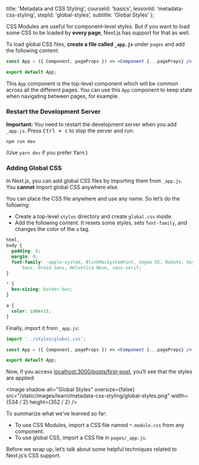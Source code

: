 
  title: 'Metadata and CSS Styling',
  courseId: 'basics',
  lessonId: 'metadata-css-styling',
  stepId: 'global-styles',
  subtitle: 'Global Styles'
};

CSS Modules are useful for component-level styles. But if you want to load some CSS to be loaded by **every page**, Next.js has support for that as well.

To load global CSS files, **create a file called `_app.js`** under `pages` and add the following content:

```jsx
const App = ({ Component, pageProps }) => <Component {...pageProps} />;

export default App;
```

This `App` component is the top-level component which will be common across all the different pages. You can use this `App` component to keep state when navigating between pages, for example.

### Restart the Development Server

**Important:** You need to restart the development server when you add `_app.js`. Press <kbd>Ctrl + c</kbd> to stop the server and run:

```
npm run dev
```

(Use `yarn dev` if you prefer Yarn.)

### Adding Global CSS

In Next.js, you can add global CSS files by importing them from `_app.js`. You **cannot** import global CSS anywhere else.

You can place the CSS file anywhere and use any name. So let’s do the following:

- Create a top-level `styles` directory and create `global.css` inside.
- Add the following content. It resets some styles, sets `font-family`, and changes the color of the `a` tag.

```css
html,
body {
  padding: 0;
  margin: 0;
  font-family: -apple-system, BlinkMacSystemFont, Segoe UI, Roboto, Oxygen, Ubuntu, Cantarell, Fira
      Sans, Droid Sans, Helvetica Neue, sans-serif;
}

* {
  box-sizing: border-box;
}

a {
  color: inherit;
}
```

Finally, import it from `_app.js`:

```jsx
import '../styles/global.css';

const App = ({ Component, pageProps }) => <Component {...pageProps} />;

export default App;
```

Now, if you access [localhost:3000/posts/first-post](http://localhost:3000/posts/first-post), you’ll see that the styles are applied:

<Image
  shadow
  alt="Global Styles"
  oversize={false}
  src="/static/images/learn/metadata-css-styling/global-styles.png"
  width={534 / 2}
  height={352 / 2}
/>

To summarize what we’ve learned so far:

- To use CSS Modules, import a CSS file named `*.module.css` from any component.
- To use global CSS, import a CSS file in `pages/_app.js`.

Before we wrap up, let’s talk about some helpful techniques related to Next.js’s CSS support.

